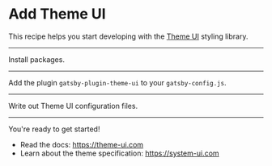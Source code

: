 # Add Theme UI

This recipe helps you start developing with the [Theme UI](https://theme-ui.com) styling library.

<Config name="gatsbyjs/add-theme-ui" />

---

Install packages.

<NPMPackage name="theme-ui" />
<NPMPackage name="gatsby-plugin-theme-ui" />

---

Add the plugin `gatsby-plugin-theme-ui` to your `gatsby-config.js`.

<GatsbyPlugin name="gatsby-plugin-theme-ui" />

---

Write out Theme UI configuration files.

<ShadowFile
  theme="gatsby-plugin-theme-ui"
  path="src/gatsby-plugin-theme-ui/index.js"
/>

<File
  content="export default {}"
  path="src/gatsby-plugin-theme-ui/components.js"
/>

---

You're ready to get started!

- Read the docs: https://theme-ui.com
- Learn about the theme specification: https://system-ui.com
